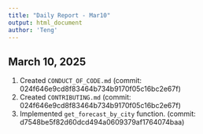 ```yaml
---
title: "Daily Report - Mar10"
output: html_document
author: 'Teng'
---
```


## March 10, 2025
1. Created `CONDUCT_OF_CODE.md` (commit: 024f646e9cd8f83464b734b9170f05c16bc2e67f)
2. Created `CONTRIBUTING.md` (commit: 024f646e9cd8f83464b734b9170f05c16bc2e67f)
3. Implemented `get_forecast_by_city` function. (commit: d7548be5f82d60dcd494a0609379af1764074baa)